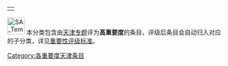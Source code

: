 {| align="right"
|{{Wikipedia:天津专题/状态图表}}
|}
[[File:SA_Temple_of_Heaven.jpg|40px]]
本分类包含由[[Wikipedia:天津专题|天津专题]]评为'''高重要度'''的条目，评级后条目会自动归入对应的子分类，详见[[Wikipedia:天津专题/评级#评级指南|重要性评级标准]]。

{{cat importance|topic=天津|sort=天津|importance=高}}

{{CategoryTOC}}
[[Category:各重要度天津条目|Category:各重要度天津条目]]
